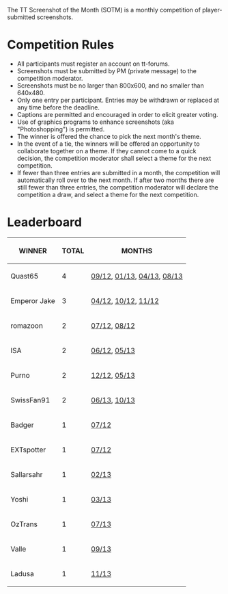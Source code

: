 The TT Screenshot of the Month (SOTM) is a monthly competition of player-submitted screenshots. 

= Competition Rules =
* All participants must register an account on tt-forums. 
* Screenshots must be submitted by PM (private message) to the competition moderator.
* Screenshots must be no larger than 800x600, and no smaller than 640x480.
* Only one entry per participant. Entries may be withdrawn or replaced at any time before the deadline.
* Captions are permitted and encouraged in order to elicit greater voting.
* Use of graphics programs to enhance screenshots (aka "Photoshopping") is permitted.
* The winner is offered the chance to pick the next month's theme.
* In the event of a tie, the winners will be offered an opportunity to collaborate together on a theme. If they cannot come to a quick decision, the competition moderator shall select a theme for the next competition.
* If fewer than three entries are submitted in a month, the competition will automatically roll over to the next month. If after two months there are still fewer than three entries, the competition moderator will declare the competition a draw, and select a theme for the next competition.

= Leaderboard =
{| class="wikitable" 
|-
!WINNER          
!TOTAL
!MONTHS
|-
|Quast65          
|4   
|[http://www.tt-forums.net/viewtopic.php?p=1049999#p1049999 09/12], [http://www.tt-forums.net/viewtopic.php?p=1065250#p1065250 01/13], [http://www.tt-forums.net/viewtopic.php?p=1076368#p1076368 04/13], [http://www.tt-forums.net/viewtopic.php?p=1095873#p1095873 08/13]
|-
|Emperor Jake     
|3   
|[http://www.tt-forums.net/viewtopic.php?p=1014408#p1014408 04/12], [http://www.tt-forums.net/viewtopic.php?p=1053525#p1053525 10/12], [http://www.tt-forums.net/viewtopic.php?p=1056418#p1056418 11/12] 
|-
|romazoon         
|2   
|[http://www.tt-forums.net/viewtopic.php?p=1038898#p1038898 07/12], [http://www.tt-forums.net/viewtopic.php?p=1046487#p1046487 08/12]
|-
|ISA              
|2   
|[http://www.tt-forums.net/viewtopic.php?p=1033382#p1033382 06/12], [http://www.tt-forums.net/viewtopic.php?p=1081882#p1081882 05/13]
|-
|Purno            
|2   
|[http://www.tt-forums.net/viewtopic.php?p=1061080#p1061080 12/12], [http://www.tt-forums.net/viewtopic.php?p=1081882#p1081882 05/13]
|-
|SwissFan91       
|2   
|[http://www.tt-forums.net/viewtopic.php?p=1084997#p1084997 06/13], [http://www.tt-forums.net/viewtopic.php?p=1102359#p1102359 10/13]
|-
|Badger           
|1   
|[http://www.tt-forums.net/viewtopic.php?p=1038898#p1038898 07/12]
|-
|EXTspotter       
|1   
|[http://www.tt-forums.net/viewtopic.php?p=1038898#p1038898 07/12]
|-
|Sallarsahr       
|1   
|[http://www.tt-forums.net/viewtopic.php?p=1069328#p1069328 02/13]
|-
|Yoshi            
|1   
|[http://www.tt-forums.net/viewtopic.php?p=1073079#p1073079 03/13]
|-
|OzTrans          
|1   
|[http://www.tt-forums.net/viewtopic.php?p=1089963#p1089963 07/13]
|-
|Valle            
|1   
|[http://www.tt-forums.net/viewtopic.php?p=1100006#p1100006 09/13]
|-
|Ladusa           
|1   
|[http://www.tt-forums.net/viewtopic.php?p=1106621#p1106621 11/13] 
|}